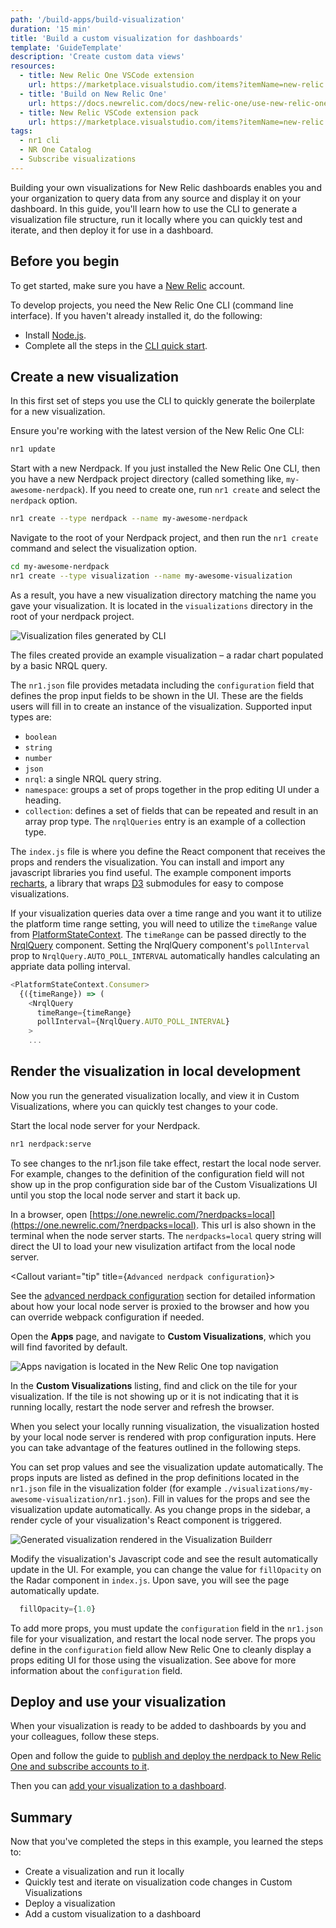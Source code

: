 ```yaml
---
path: '/build-apps/build-visualization'
duration: '15 min'
title: 'Build a custom visualization for dashboards'
template: 'GuideTemplate'
description: 'Create custom data views'
resources:
  - title: New Relic One VSCode extension
    url: https://marketplace.visualstudio.com/items?itemName=new-relic.nr1
  - title: 'Build on New Relic One'
    url: https://docs.newrelic.com/docs/new-relic-one/use-new-relic-one/build-new-relic-one/new-relic-one-build-your-own-custom-new-relic-one-application
  - title: New Relic VSCode extension pack
    url: https://marketplace.visualstudio.com/items?itemName=new-relic.new-relic-extension-pack
tags:
  - nr1 cli
  - NR One Catalog
  - Subscribe visualizations
---
```


<Intro>

Building your own visualizations for New Relic dashboards enables you and your organization to query data from any source and display it on your dashboard. In this guide, you'll learn how to use the CLI to generate a visualization file structure, run it locally where you can quickly test and iterate, and then deploy it for use in a dashboard.

</Intro>

## Before you begin

To get started, make sure you have a [New Relic](https://newrelic.com/signup?utm_source=developer-site) account.

To develop projects, you need the New Relic One CLI (command line interface). If you haven't already installed it, do the following:

- Install [Node.js](https://nodejs.org/en/download/).
- Complete all the steps in the [CLI quick start](https://one.newrelic.com/launcher/developer-center.launcher?pane=eyJuZXJkbGV0SWQiOiJkZXZlbG9wZXItY2VudGVyLmRldmVsb3Blci1jZW50ZXIifQ==).

## Create a new visualization

In this first set of steps you use the CLI to quickly generate the boilerplate for a new visualization.

<Steps>

  <Step>

Ensure you're working with the latest version of the New Relic One CLI:

```bash
nr1 update
```

  </Step>

  <Step>

Start with a new Nerdpack. If you just installed the New Relic One CLI, then you have a new Nerdpack project directory (called something like, `my-awesome-nerdpack`). If you need to create one, run `nr1 create` and select the `nerdpack` option.

```bash
nr1 create --type nerdpack --name my-awesome-nerdpack
```

  </Step>

  <Step>

Navigate to the root of your Nerdpack project, and then run the `nr1 create` command and select the visualization option.

```bash
cd my-awesome-nerdpack
nr1 create --type visualization --name my-awesome-visualization
```

As a result, you have a new visualization directory matching the name you gave your visualization. It is located in the `visualizations` directory in the root of your nerdpack project.

<img
  src="../../images/build-an-app/visualization-boilerplate-files.png"
  alt="Visualization files generated by CLI"
/>

The files created provide an example visualization – a radar chart populated by a basic NRQL query.

The `nr1.json` file provides metadata including the `configuration` field that defines the prop input fields to be shown in the UI. These are the fields users will fill in to create an instance of the visualization. Supported input types are:

- `boolean`
- `string`
- `number`
- `json`
- `nrql`: a single NRQL query string.
- `namespace`: groups a set of props together in the prop editing UI under a heading.
- `collection`: defines a set of fields that can be repeated and result in an array prop type. The `nrqlQueries` entry is an example of a collection type.

The `index.js` file is where you define the React component that receives the props and renders the visualization. You can install and import any javascript libraries you find useful. The example component imports [recharts](https://recharts.org), a library that wraps [D3](https://d3js.org) submodules for easy to compose visualizations.

If your visualization queries data over a time range and you want it to utilize the platform time range setting, you will need to utilize the `timeRange` value from [PlatformStateContext](/components/platform-state-context). The `timeRange` can be passed directly to the [NrqlQuery](/components/nrql-query) component. Setting the NrqlQuery component's `pollInterval` prop to `NrqlQuery.AUTO_POLL_INTERVAL` automatically handles calculating an appriate data polling interval.

```js
<PlatformStateContext.Consumer>
  {({timeRange}) => (
    <NrqlQuery
      timeRange={timeRange}
      pollInterval={NrqlQuery.AUTO_POLL_INTERVAL}
    >
    ...
```

  </Step>

</Steps>

## Render the visualization in local development

Now you run the generated visualization locally, and view it in Custom Visualizations, where you can quickly test changes to your code.

<Steps>
  <Step>

Start the local node server for your Nerdpack.

```bash
nr1 nerdpack:serve
```

<Callout variant="important">

To see changes to the nr1.json file take effect, restart the local node server. For example, changes to the definition of the configuration field will not show up in the prop configuration side bar of the Custom Visualizations UI until you stop the local node server and start it back up.

</Callout>

  </Step>

  <Step>

In a browser, open [https://one.newrelic.com/?nerdpacks=local](https://one.newrelic.com/?nerdpacks=local). This url is also shown in the terminal when the node server starts. The `nerdpacks=local` query string will direct the UI to load your new visulization artifact from the local node server.

<Callout variant="tip" title={`Advanced nerdpack configuration`}>

See the [advanced nerdpack
configuration](build-apps/build-hello-world-app/#advance-configurations)
section for detailed information about how your local node server is proxied
to the browser and how you can override webpack configuration if needed.

</Callout>

  </Step>

  <Step>

Open the **Apps** page, and navigate to **Custom Visualizations**, which you will find favorited by default.

<img
  src="../../images/build-an-app/visualization-apps-navigation.png"
  alt="Apps navigation is located in the New Relic One top navigation"
/>

  </Step>

  <Step>

In the **Custom Visualizations** listing, find and click on the tile for your visualization. If the tile is not showing up or it is not indicating that it is running locally, restart the node server and refresh the browser.

When you select your locally running visualization, the visualization hosted by your local node server is rendered with prop configuration inputs. Here you can take advantage of the features outlined in the following steps.

  </Step>

  <Step>

You can set prop values and see the visualization update automatically. The props inputs are listed as defined in the prop definitions located in the `nr1.json` file in the visualization folder (for example `./visualizations/my-awesome-visualization/nr1.json`). Fill in values for the props and see the visualization update automatically. As you change props in the sidebar, a render cycle of your visualization's React component is triggered.

<img
  src="../../images/build-an-app/visualization-builder-props.png"
  alt="Generated visualization rendered in the Visualization Builderr"
/>

  </Step>

  <Step>

Modify the visualization's Javascript code and see the result automatically update in the UI. For example, you can change the value for `fillOpacity` on the Radar component in `index.js`. Upon save, you will see the page automatically update.

```js fileName=visualizations/your-visuzalization/index.js
  fillOpacity={1.0}
```

  </Step>

  <Step>

To add more props, you must update the `configuration` field in the `nr1.json` file for your visualization, and restart the local node server. The props you define in the `configuration` field allow New Relic One to cleanly display a props editing UI for those using the visualization. See above for more information about the `configuration` field.

  </Step>

</Steps>

## Deploy and use your visualization

When your visualization is ready to be added to dashboards by you and your colleagues, follow these steps.

<Steps>

  <Step>

Open and follow the guide to [publish and deploy the nerdpack to New Relic One and subscribe accounts to it](/build-apps/publish-deploy).

  </Step>

  <Step>

Then you can [add your visualization to a dashboard](https://docs.newrelic.com/docs/query-your-data/explore-query-data/dashboards/add-custom-visualizations-your-dashboards).

  </Step>

</Steps>

## Summary

Now that you've completed the steps in this example, you learned the steps to:

- Create a visualization and run it locally
- Quickly test and iterate on visualization code changes in Custom Visualizations
- Deploy a visualization
- Add a custom visualization to a dashboard
